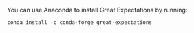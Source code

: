 
You can use Anaconda to install Great Expectations by running:

```console title="Terminal command"
conda install -c conda-forge great-expectations
```
